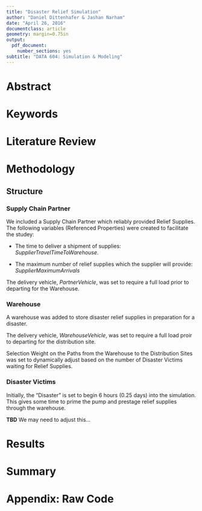 ```yaml
---
title: "Disaster Relief Simulation"
author: "Daniel Dittenhafer & Jashan Narham"
date: "April 26, 2016"
documentclass: article 
geometry: margin=0.75in
output: 
  pdf_document:
    number_sections: yes
subtitle: "DATA 604: Simulation & Modeling"
---
```


# Abstract

# Keywords

# Literature Review

# Methodology

## Structure

### Supply Chain Partner

We included a Supply Chain Partner which reliably provided Relief Supplies. The following variables (Referenced Properties) were created to facilitate the studey: 

* The time to deliver a shipment of supplies:  *SupplierTravelTimeToWarehouse*. 

* The maximum number of relief supplies which the supplier will provide: *SupplierMaximumArrivals* 

The delivery vehicle, *PartnerVehicle*, was set to require a full load prior to departing for the Warehouse.

### Warehouse

A warehouse was added to store disaster relief supplies in preparation for a disaster.

The delivery vehicle, *WarehouseVehicle*, was set to require a full load proir to departing for the distribution site.

Selection Weight on the Paths from the Warehouse to the Distribution Sites was set to dynamically adjust based on the number of Disaster Victims waiting for Relief Supplies.

### Disaster Victims

Initially, the "Disaster" is set to begin 6 hours (0.25 days) into the simulation. This gives some time to prime the pump and prestage relief supplies through the warehouse. 

**TBD** We may need to adjust this... 

# Results

# Summary

# Appendix: Raw Code

